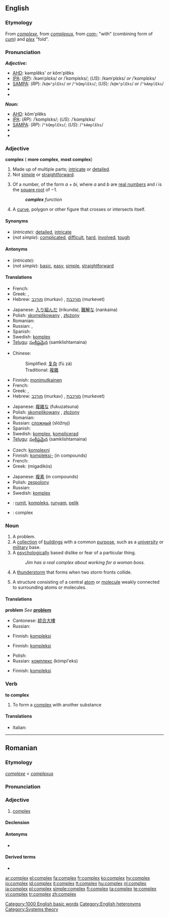 {{wikipedia}}
==English==

===Etymology===
From {{F.}} ''[[complexe]]'', from {{L.}} ''[[complexus]]'', from ''[[com-]]'' "with" (combining form of ''[[cum]]'') and ''[[plex]]'' "fold".

===Pronunciation===
'''''Adjective:'''''
*[[AHD]]: kəmplĕks' ''or'' kŏm'plĕks
*[[IPA]]: (''[[RP]]''): /kəmˈplɛks/ ''or'' /ˈkɒmplɛks/; (''US''): /kəmˈplɛks/ ''or'' /ˈkɑmplɛks/
*[[SAMPA]]: (''RP''): /<tt>k@m"plEks</tt>/ ''or'' /<tt>"kQmplEks</tt>/; (''US''): /<tt>k@m"plEks</tt>/ ''or'' /<tt>"kAmplEks</tt>/
*{{audio|en-us-complex-adj.ogg|Audio (US)}}
*{{audio|en-uk-complex.ogg|Audio (UK)}}

'''''Noun:'''''
*[[AHD]]: kŏm'plĕks
*[[IPA]]: (''RP''): /ˈkɒmplɛks/; (''US''): /ˈkɑmplɛks/
*[[SAMPA]]: (''RP''): /<tt>"kQmplEks</tt>/; (''US''): /<tt>"kAmplEks</tt>/
*{{audio|en-us-complex-noun.ogg|Audio (US)}}
*{{audio|en-uk-complex.ogg|Audio (UK)}}

===Adjective===
{{wikipedia|complex number}}
'''complex''' ({{compar}} '''more complex''', {{superl}} '''most complex''')

# Made up of multiple parts; [[intricate]] or [[detailed]].
# Not [[simple]] or [[straightforward]].
# {{mathematics}} Of a number, of the form ''a + bi'', where ''a'' and ''b'' are [[real number]]s and ''i'' is the [[square root]] of &minus;1.
#:'''''complex''' function''
# {{geometry}} A [[curve]], polygon or other figure that crosses or intersects itself.

====Synonyms====
*(''intricate''): [[detailed]], [[intricate]]
*(''not simple''): [[complicated]], [[difficult]], [[hard]], [[involved]], [[tough]]

====Antonyms====
*(''intricate''):
*(''not simple''): [[basic]], [[easy]], [[simple]], [[straightforward]]

====Translations====
{{trans-top|intricate}}
* French: {{t+|fr|complexe|m|f}}
* Greek: {{t+|el|πολύπλοκος|m|tr=poliplokos|sc=Grek}}, {{t+|el|περίπλοκος|m|tr=periplokos|sc=Grek}}
* Hebrew: [[מורכב]] (murkav) {{m}}, [[מורכבת]] (murkevet) {{f}}
{{trans-mid}}
* Japanese: [[入り組んだ]] (irikunda), [[難解な]] (nankaina)
* Polish: [[skomplikowany]] {{m}}, [[złożony]] {{m}}
* Romanian: {{t-|ro|complex}}
* Russian: {{t+|ru|сложный|tr=slóžnyj|sc=Cyrl}}, {{t+|ru|составной|tr=sostavnój|sc=Cyrl}}
* Spanish: {{t-|es|complicado}}
* Swedish: [[komplex]]
* [[Telugu]]: [[సంక్లిష్టమైన]] (samklishtamaina)
{{trans-bottom}}

{{trans-top|not simple or straightforward}}
* Chinese:
*: Simplified: [[复杂]] (fù zá)
*: Traditional: [[複雜]]
* Finnish: [[monimutkainen]]
* French: {{t+|fr|complexe|m|f}}
* Greek: {{t+|el|στραβός|m|tr=stravos|sc=Grek}}, {{t+|el|στρεβλός|m|tr=strevlos|sc=Grek}}
* Hebrew: [[מורכב]] (murkav) {{m}}, [[מורכבת]] (murkevet) {{f}}
{{trans-mid}}
* Japanese: [[複雑な]] (fukuzatsuna)
* Polish: [[skomplikowany]] {{m}}, [[złożony]] {{m}}
* Romanian: {{t-|ro|complex}}
* Russian: [[сложный]] (slóžnyj)
* Spanish: {{t-|es|complicado}}
* Swedish: [[komplex]], [[komplicerad]]
* [[Telugu]]: [[సంక్లిష్టమైన]] (samklishtamaina)
{{trans-bottom}}

{{trans-top|in mathematics}}
* Czech: [[komplexní]]
* Finnish: [[kompleksi-]] (in compounds)
* French: {{t+|fr|complexe|m|f}}
* Greek: {{t|el|μιγαδικός|m|sc=Grek}} (migadikós)
{{trans-mid}}
* Japanese: [[複素]] (in compounds)
* Polish: [[zespolony]] {{m}}
* Russian: {{t+|ru|комплексный|tr=kómpl'eksnyj|sc=Cyrl}}
* Swedish: [[komplex]]
{{trans-bottom}}

{{checktrans-top}}
* {{ttbc|Indonesian}}: [[rumit]], [[kompleks]], [[runyam]], [[pelik]]
* {{ttbc|Latin}}: complex
{{trans-bottom}}

===Noun===
{{en-noun|pl=complexes}}

# A problem.
# A [[collection]] of [[building]]s with a common [[purpose]], such as a [[university]] or [[military]] base.
# A [[psychological]]ly based dislike or fear of a particular thing.
#:''Jim has a real complex about working for a woman boss.''
# A [[thunderstorm]] that forms when two storm fronts collide.
# {{chemistry}} A structure consisting of a central [[atom]] or [[molecule]] weakly connected to surrounding atoms or molecules.

====Translations====

'''problem'''
''See'' '''[[problem]]'''

{{trans-top|collection of buildings}}
* Cantonese: [[綜合大樓]]
* Russian: {{t+|ru|комплекс|m|tr=kómpl'eks|sc=Cyrl}}
{{trans-mid}}
* Finnish: [[kompleksi]]
{{trans-bottom}}
{{trans-top|psychologically based dislike or fear}}
* Finnish: [[kompleksi]]
{{trans-mid}}
* Polish: {{t-|pl|kompleks|m}}
* Russian: [[комплекс]] (kómpl'eks) {{m}}
{{trans-bottom}}

{{trans-top|thunderstorm that forms when two storm fronts collide}}
{{trans-mid}}
{{trans-bottom}}

{{trans-top|in chemistry}}
* Finnish: [[kompleksi]]
{{trans-mid}}
{{trans-bottom}}

===Verb===
'''to complex''' {{intransitive}}

# {{chemistry}} To form a [[complex]] with another substance

====Translations====
{{top}}
* Italian: {{t-|it|complessare}}
{{mid}}

{{bottom}}

[[Category:1000 English basic words]]
[[Category:English heteronyms]]
[[Category:Systems theory]]

----

==Romanian==

===Etymology===
{{F.|ro}}'' [[complexe]]'' < {{L.|ro}} ''[[complexus]]''

===Pronunciation===
{{IPA|[kom'pleks]|lang=ro}}

===Adjective===
{{ro-adj|4}}

# [[#English|complex]]

====Declension====
{{ro-adj-4|mpl=complecşi}}

====Antonyms====
* {{l|ro|simplu}}

====Derived terms====
* {{l|ro|complexitate}}

[[ar:complex]]
[[el:complex]]
[[fa:complex]]
[[fr:complex]]
[[ko:complex]]
[[hy:complex]]
[[io:complex]]
[[id:complex]]
[[it:complex]]
[[lt:complex]]
[[hu:complex]]
[[nl:complex]]
[[ja:complex]]
[[pl:complex]]
[[simple:complex]]
[[fi:complex]]
[[ta:complex]]
[[te:complex]]
[[vi:complex]]
[[tr:complex]]
[[zh:complex]]
